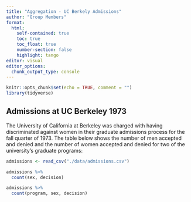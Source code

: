 ```yaml
---
title: "Aggregation - UC Berkely Admissions"
author: "Group Members"
format: 
  html:
    self-contained: true
    toc: true
    toc_float: true
    number-section: false
    highlight: tango
editor: visual
editor_options: 
  chunk_output_type: console
---
```


```r
knitr::opts_chunk$set(echo = TRUE, comment = "")
library(tidyverse)
```

## Admissions at UC Berkeley 1973

The University of California at Berkeley was charged with having discriminated against women in their graduate admissions process for the fall quarter of 1973. The table below shows the number of men accepted and denied and the number of women accepted and denied for two of the university’s graduate programs:

```r
admissions <- read_csv("./data/admissions.csv")
```

```r
admissions %>% 
  count(sex, decision)
```

```r
admissions %>% 
  count(program, sex, decision)
```
